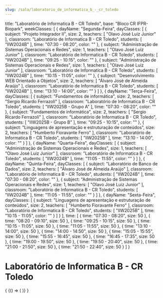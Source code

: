 ```yaml
---
slug: /sala/laboratorio_de_informatica_b_-_cr_toledo
---
```

  title: "Laboratório de Informatica B - CR Toledo",
  base: "Bloco CR IFPR-Biopark",
  weekClasses: [
    {
      dayName: "Segunda-Feira",
      dayClasses: [
        {
          subject: "Projeto Integrador II",
          size: 2,
          teachers: [
            "Olavo José Luiz Junior"
          ],
          classroom: "Laboratório de Informatica B - CR Toledo",
          students: [
            "IIW2024B"
          ],
          time: "07:30 - 08:20",
          color: ""
        },
        {
          subject: "Administração de Sistemas Operacionais e Redes",
          size: 1,
          teachers: [
            "Olavo José Luiz Junior"
          ],
          classroom: "Laboratório de Informatica B - CR Toledo",
          students: [
            "IIW2024B"
          ],
          time: "09:25 - 10:15",
          color: ""
        },
        {
          subject: "Administração de Sistemas Operacionais e Redes",
          size: 1,
          teachers: [
            "Olavo José Luiz Junior"
          ],
          classroom: "Laboratório de Informatica B - CR Toledo",
          students: [
            "IIW2024B"
          ],
          time: "10:15 - 11:05",
          color: ""
        },
        {
          subject: "Desenvolvimento WEB Orientado a Objetos",
          size: 2,
          teachers: [
            "Álvaro José de Almeida Araújo"
          ],
          classroom: "Laboratório de Informatica B - CR Toledo",
          students: [
            "IIW2024B"
          ],
          time: "13:10 - 14:00",
          color: ""
        }
      ]
    },
    {
      dayName: "Terça-Feira",
      dayClasses: [
        {
          subject: "Fundamentos de informática",
          size: 2,
          teachers: [
            "Sergio Ricardo Ferrazoli"
          ],
          classroom: "Laboratório de Informatica B - CR Toledo",
          students: [
            "IIW2025B - Grupo A"
          ],
          time: "07:30 - 08:20",
          color: ""
        },
        {
          subject: "Fundamentos de informática",
          size: 2,
          teachers: [
            "Sergio Ricardo Ferrazoli"
          ],
          classroom: "Laboratório de Informatica B - CR Toledo",
          students: [
            "IIW2025B - Grupo B"
          ],
          time: "09:25 - 10:15",
          color: ""
        },
        {
          subject: "Linguagens de apresentação e estruturação de conteúdos",
          size: 2,
          teachers: [
            "Humberto Fioravante Ferro"
          ],
          classroom: "Laboratório de Informatica B - CR Toledo",
          students: [
            "IIW2025B"
          ],
          time: "13:10 - 14:00",
          color: ""
        }
      ]
    },
    {
      dayName: "Quarta-Feira",
      dayClasses: [
        {
          subject: "Administração de Sistemas Operacionais e Redes",
          size: 1,
          teachers: [
            "Olavo José Luiz Junior"
          ],
          classroom: "Laboratório de Informatica B - CR Toledo",
          students: [
            "IIW2024B"
          ],
          time: "11:05 - 11:55",
          color: ""
        }
      ]
    },
    {
      dayName: "Quinta-Feira",
      dayClasses: [
        {
          subject: "Laboratório de Banco de Dados",
          size: 2,
          teachers: [
            "Álvaro José de Almeida Araújo"
          ],
          classroom: "Laboratório de Informatica B - CR Toledo",
          students: [
            "IIW2024B"
          ],
          time: "07:30 - 08:20",
          color: ""
        },
        {
          subject: "Administração de Sistemas Operacionais e Redes",
          size: 1,
          teachers: [
            "Olavo José Luiz Junior"
          ],
          classroom: "Laboratório de Informatica B - CR Toledo",
          students: [
            "IIW2024B"
          ],
          time: "11:05 - 11:55",
          color: ""
        }
      ]
    },
    {
      dayName: "Sexta-Feira",
      dayClasses: [
        {
          subject: "Linguagens de apresentação e estruturação de conteúdos",
          size: 2,
          teachers: [
            "Humberto Fioravante Ferro"
          ],
          classroom: "Laboratório de Informatica B - CR Toledo",
          students: [
            "IIW2025B"
          ],
          time: "10:15 - 11:05",
          color: ""
        }
      ]
    }
  ],
  time: [
    {
      time: "07:30 - 08:20",
      size: 50
    },
    {
      time: "08:20 - 09:10",
      size: 50
    },
    {
      time: "09:25 - 10:15",
      size: 50
    },
    {
      time: "10:15 - 11:05",
      size: 50
    },
    {
      time: "11:05 - 11:55",
      size: 50
    },
    {
      time: "13:10 - 14:00",
      size: 50
    },
    {
      time: "14:00 - 14:50",
      size: 50
    },
    {
      time: "15:05 - 15:55",
      size: 50
    },
    {
      time: "15:55 - 16:45",
      size: 50
    },
    {
      time: "16:45 - 17:35",
      size: 50
    },
    {
      time: "19:00 - 19:50",
      size: 50
    },
    {
      time: "19:50 - 20:40",
      size: 50
    },
    {
      time: "21:00 - 21:50",
      size: 50
    },
    {
      time: "21:50 - 22:40",
      size: 50
    }
  ]
}

# Laboratório de Informatica B - CR Toledo

<div>
  {
    <BrowserOnly>
      {() => (
        <Grid
          title={data.title}
          weekClasses={data.weekClasses}
          time={data.time}
        />
      )}
    </BrowserOnly>
  }
</div>
